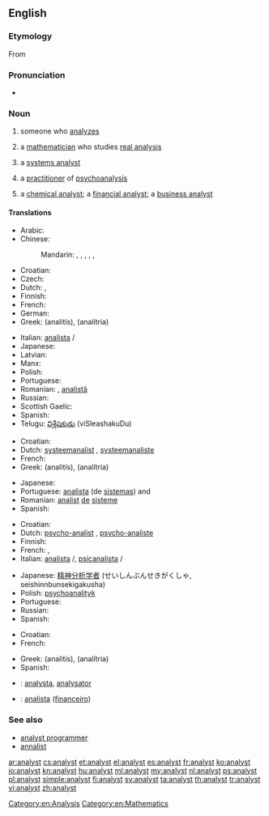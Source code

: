 ==English==

===Etymology===
From {{etyl|fr}} {{term|analyste|lang=fr}}

===Pronunciation===
* {{audio|en-us-analyst.ogg|Audio (US)}}

===Noun===
{{en-noun}}

# someone who [[analyze]]s
# {{mathematics}} a [[mathematician]] who studies [[real analysis]]
# {{computing}} a [[systems analyst]]
# {{psychiatry}} a [[practitioner]] of [[psychoanalysis]]
# a [[chemical analyst]]; a [[financial analyst]]; a [[business analyst]]

====Translations====
{{trans-top|person who analyzes}}
* Arabic: {{t|ar|محلل متخصص|m|tr=muHállil mutakháSSiS}}
* Chinese:
*: Mandarin: {{t-|cmn|分析家|tr=fēnxījiā|sc=Hani}}, {{t-|cmn|分析者|tr=fēnxīzhě|sc=Hani}}, {{t-|cmn|分析師|sc=Hani}},  {{t-|cmn|分析师|tr=fēnxīshī|sc=Hani}}, {{t-|cmn|分析員|sc=Hani}},  {{t-|cmn|分析员|tr=fēnxīyuán|sc=Hani}}
* Croatian: {{t-|hr|analitičar|m}}
* Czech: {{t|cs|analytik|m}}
* Dutch: {{t-|nl|analist|m}}, {{t-|nl|analiste|f}}
* Finnish: {{t-|fi|analyytikko}}
* French: {{t+|fr|analyste|m}}
* German: {{t+|de|Analytiker|m}}
* Greek: {{t+|el|αναλυτής|m}} (analitís), {{t|el|αναλύτρια|f}} (analítria)
{{trans-mid}}
* Italian: [[analista]] {{m}}/{{f}}
* Japanese: {{t+|ja|アナリスト|tr=anarisuto}}
* Latvian: {{t|lv|analītiķis|m}}
* Manx: {{t|gv|bun-ronseyder|m}}
* Polish: {{t+|pl|analityk|m}}
* Portuguese: {{t-|pt|analista|m}}
* Romanian: {{t|ro|analist|m}}, [[analist|analistă]] {{f}}
* Russian: {{t+|ru|аналитик|m|tr=analítik}}
* Scottish Gaelic: {{t-|gd|mion-sgrùdair|m|xs=Scottish Gaelic}}
* Spanish: {{t-|es|analista|m|f}}
* Telugu: [[విశ్లేషకుడు]] (viSleashakuDu) {{m}}
{{trans-bottom}}

{{trans-top|systems analyst}}
* Croatian: {{t-|hr|analitičar|m}}
* Dutch: [[systeemanalist]] {{m}}, [[systeemanaliste]] {{f}}
* French: {{t+|fr|analyste|m}}
* Greek: {{t+|el|αναλυτής|m}} (analitís), {{t|el|αναλύτρια|f}} (analítria)
{{trans-mid}}
* Japanese: {{t-|ja|システムアナリスト|tr=shisutemu anarisuto}}
* Portuguese: [[analista]] (de [[sistemas]]) {{m}} and {{f}}
* Romanian: [[analist]] [[de]] [[sistem|sisteme]] {{m}}
* Spanish: {{t|es|analista de sistemas|m|f}}
{{trans-bottom}}

{{trans-top|psychoanalysis practitioner}}
* Croatian: {{t-|hr|psihoanalitičar|m}}
* Dutch: [[psycho-analist]] {{m}}, [[psycho-analiste]] {{f}}
* Finnish: {{t+|fi|psykoanalyytikko}}
* French: {{t+|fr|analyste|m}}, {{t+|fr|psychanalyste|m}}
* Italian: [[analista]] {{m}}/{{f}}, [[psicanalista]] {{m}}/{{f}}
{{trans-mid}}
* Japanese: [[精神分析学者]] (せいしんぶんせきがくしゃ, seishinnbunsekigakusha)
* Polish: [[psychoanalityk]] {{m}}
* Portuguese: {{t-|pt|psicanalista|m}}
* Russian: {{t+|ru|психиатр|m}}
* Spanish: {{t-|es|psicoanalista|m|f}}
{{trans-bottom}}

{{trans-top|chemical, financial or business analyst}}
* Croatian: {{t-|hr|analitičar|m}}
* French: {{t+|fr|analyste|m}}
{{trans-mid}}
* Greek: {{t+|el|αναλυτής|m}} (analitís), {{t|el|αναλύτρια|f}} (analítria)
* Spanish: {{t-|es|analista|m|f}}
{{trans-bottom}}

{{checktrans-top}}
* {{ttbc|ia}}: [[analysta]], [[analysator]]
* {{ttbc|pt}}: [[analista]] ([[financeiro]]) {{m}}
{{trans-mid}}

{{trans-bottom}}

===See also===
* [[analyst programmer]]
* [[annalist]]

[[Category:en:Analysis]]
[[Category:en:Mathematics]]

[[ar:analyst]]
[[cs:analyst]]
[[et:analyst]]
[[el:analyst]]
[[es:analyst]]
[[fr:analyst]]
[[ko:analyst]]
[[io:analyst]]
[[kn:analyst]]
[[hu:analyst]]
[[ml:analyst]]
[[my:analyst]]
[[nl:analyst]]
[[ps:analyst]]
[[pl:analyst]]
[[simple:analyst]]
[[fi:analyst]]
[[sv:analyst]]
[[ta:analyst]]
[[th:analyst]]
[[tr:analyst]]
[[vi:analyst]]
[[zh:analyst]]